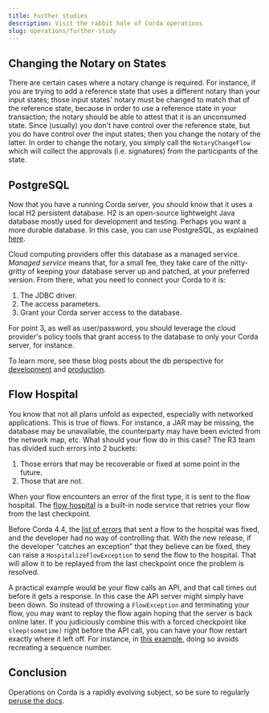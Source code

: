 ```yaml
---
title: Further studies
description: Visit the rabbit hole of Corda operations  
slug: operations/further-study
---
```


## Changing the Notary on States

There are certain cases where a notary change is required. For instance, if you are trying to add a reference state that uses a different notary than your input states; those input states' notary must be changed to match that of the reference state, because in order to use a reference state in your transaction; the notary should be able to attest that it is an unconsumed state.
Since (usually) you don't have control over the reference state, but you do have control over the input states; then you change the notary of the latter.
In order to change the notary, you simply call the `NotaryChangeFlow` which will collect the approvals (i.e. signatures) from the participants of the state.

## PostgreSQL

Now that you have a running Corda server, you should know that it uses a local H2 persistent database. H2 is an open-source lightweight Java database mostly used for development and testing. Perhaps you want a more durable database. In this case, you can use PostgreSQL, as explained [here](https://docs.corda.net/docs/corda-os/4.3/node-database.html).

Cloud computing providers offer this database as a managed service. _Managed service_ means that, for a small fee, they take care of the nitty-gritty of keeping your database server up and patched, at your preferred version. From there, what you need to connect your Corda to it is:

1. The JDBC driver.
2. The access parameters.
3. Grant your Corda server access to the database.

For point 3, as well as user/password, you should leverage the cloud provider's policy tools that grant access to the database to only your Corda server, for instance.

To  learn more, see these blog posts about the db perspective for [development](https://medium.com/corda/cordapp-database-setup-development-perspective-1c572adf5957) and [production](https://medium.com/corda/cordapp-database-setup-production-perspective-2c400e60fae5).

## Flow Hospital

You know that not all plans unfold as expected, especially with networked applications. This is true of flows. For instance, a JAR may be missing, the database may be unavailable, the counterparty may have been evicted from the network map, etc. What should your flow do in this case? The R3 team has divided such errors into 2 buckets:

1. Those errors that may be recoverable or fixed at some point in the future.
2. Those that are not.

When your flow encounters an error of the first type, it is sent to the flow hospital. The [flow hospital](https://docs.corda.net/docs/corda-os/4.4/node-flow-hospital.html) is a built-in node service that retries your flow from the last checkpoint.

Before Corda 4.4, the [list of errors](https://docs.corda.net/docs/corda-os/4.4/node-flow-hospital.html#run-time-behaviour) that sent a flow to the hospital was fixed, and the developer had no way of controlling that. With the new release, if the developer “catches an exception” that they believe can be fixed, they can raise a `HospitalizeFlowException` to send the flow to the hospital. That will allow it to be replayed from the last checkpoint once the problem is resolved.

A practical example would be your flow calls an API, and that call times out before it gets a response. In this case the API server might simply have been down. So instead of throwing a `FlowException` and terminating your flow, you may want to replay the flow again hoping that the server is back online later. If you judiciously combine this with a forced checkpoint like `sleep(sometime)` right before the API call, you can have your flow restart exactly where it left off. For instance, in [this example](https://github.com/corda/corda-settler/blob/b1a667fbad17666ef56862b00d5b16a460ad2b5c/modules/ripple/src/main/kotlin/com/r3/corda/finance/ripple/flows/MakeXrpPayment.kt#L86-L90), doing so avoids recreating a sequence number.

## Conclusion

Operations on Corda is a rapidly evolving subject, so be sure to regularly [peruse the docs](https://docs.corda.net/docs/corda-os/4.4/corda-nodes-index.html).
